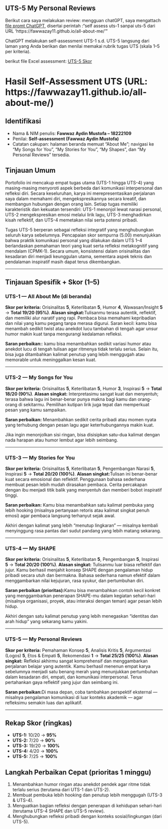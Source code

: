 ## UTS-5 My Personal Reviews
Berikut cara saya melakukan review: mengguan chatGPT, saya mengattach [file promt ChatGPT](skor_uts.pdf), disertai perintah :"self assess uts-1 sanpai uts-5 dari URL 'https://fawwazay11.github.io/all-about-me/'"  

ChatGPT melakukan self-assessment UTS-1 s.d. UTS-5 langsung dari laman yang Anda berikan dan menilai memakai rubrik tugas UTS (skala 1–5 per kriteria).

berikut file Excel assessment: [UTS-5 Skor](UTS-5_Skor.xlsx)

# Hasil Self-Assessment UTS (URL: https://fawwazay11.github.io/all-about-me/)

## Identifikasi

* Nama & NIM penulis: **Fawwaz Aydin Mustofa – 18222109**
* Penilai: **Self-assessment (Fawwaz Aydin Mustofa)**
* Catatan cakupan: halaman beranda memuat “About Me”; navigasi ke “My Songs for You”, “My Stories for You”, “My Shapes”, dan “My Personal Reviews” tersedia. 

## Tinjauan Umum

Portofolio ini mencakup empat tugas utama (UTS-1 hingga UTS-4) yang masing-masing menyoroti aspek berbeda dari komunikasi interpersonal dan refleksi diri. Secara keseluruhan, karya ini merepresentasikan perjalanan saya dalam memahami diri, mengekspresikannya secara kreatif, dan membangun hubungan dengan orang lain. Setiap tugas memiliki karakteristik dan kekuatan tersendiri: UTS-1 menonjol lewat narasi personal, UTS-2 mengekspresikan emosi melalui lirik lagu, UTS-3 menghadirkan kisah reflektif, dan UTS-4 memetakan nilai serta potensi pribadi.

Tugas UTS-5 berperan sebagai refleksi integratif yang menghubungkan seluruh karya sebelumnya. Pencapaian skor sempurna (5.00) menunjukkan bahwa praktik komunikasi personal yang dilakukan dalam UTS 1–4 berlandaskan pemahaman teori yang kuat serta refleksi metakognitif yang mendalam (CPMK-1). Secara umum, konsistensi dalam orisinalitas dan kesadaran diri menjadi keunggulan utama, sementara aspek teknis dan pendalaman inspiratif masih dapat terus dikembangkan.

---

## Tinjauan Spesifik + Skor (1–5)

### UTS-1 — All About Me (di beranda)

**Skor per kriteria:** Orisinalitas **5**, Keterlibatan **5**, Humor **4**, Wawasan/Insight **5** → **Total 19/20 (95%)**.
**Alasan singkat:**Tulisanmu terasa autentik, reflektif, dan memiliki alur naratif yang rapi. Pembaca bisa memahami kepribadian dan nilai yang kamu pegang tanpa merasa digurui.
Saran kecil: kamu bisa menambah sedikit twist atau anekdot lucu tambahan di tengah agar unsur humor makin kuat tanpa mengurangi kedalaman refleksi. 

**Saran perbaikan:**: kamu bisa menambahkan sedikit variasi humor atau anekdot lucu di tengah tulisan agar ritmenya tidak terlalu serius. Selain itu, bisa juga ditambahkan kalimat penutup yang lebih menggugah atau memorable untuk meninggalkan kesan kuat.

---

### UTS-2 — My Songs for You

**Skor per kriteria:** Orisinalitas **5**, Keterlibatan **5**, Humor **3**, Inspirasi **5** → **Total 18/20 (90%)**.
**Alasan singkat:** Interpretasimu sangat kuat dan menyentuh; terasa bahwa lagu ini benar-benar punya makna bagi kamu dan orang-orang di sekitarmu. Pemilihan kutipan lirik juga tepat dan memperkuat pesan yang kamu sampaikan.

**Saran perbaikan:** Menambahkan sedikit cerita pribadi atau momen nyata yang terhubung dengan pesan lagu agar keterhubungannya makin kuat.

Jika ingin menonjolkan sisi ringan, bisa disisipkan satu-dua kalimat dengan nada harapan atau humor lembut agar lebih seimbang.

---

### UTS-3 — My Stories for You

**Skor per kriteria:** Orisinalitas **5**, Keterlibatan **5**, Pengembangan Narasi **5**, Inspirasi **5** → **Total 20/20 (100%)**.
**Alasan singkat:**Tulisan ini benar-benar kuat secara emosional dan reflektif. Penggunaan bahasa sederhana membuat pesan lebih mudah dirasakan pembaca. Cerita percakapan dengan ibu menjadi titik balik yang menyentuh dan memberi bobot inspiratif tinggi.

**Saran perbaikan:** Kamu bisa menambahkan satu kalimat pembuka yang lebih hooking (misalnya pertanyaan retoris atau kalimat singkat penuh emosi) agar pembaca langsung terhanyut sejak awal.

Akhiri dengan kalimat yang lebih “menutup lingkaran” — misalnya kembali menyinggung rasa pantas dari sudut pandang yang lebih matang sekarang.

---

### UTS-4 — My SHAPE

**Skor per kriteria:** Orisinalitas **5**, Keterlibatan **5**, Pengembangan **5**, Inspirasi **5** → **Total 20/20 (100%)**.
**Alasan singkat:** Tulisanmu luar biasa reflektif dan jujur. Kamu berhasil menjahit konsep SHAPE dengan pengalaman hidup pribadi secara utuh dan bermakna. Bahasa sederhana namun efektif dalam menggambarkan nilai kejujuran, rasa syukur, dan pertumbuhan diri.

**Saran perbaikan (prioritas):**Kamu bisa menambahkan contoh kecil konkret yang menggambarkan penerapan SHAPE-mu dalam kegiatan sehari-hari (misalnya organisasi, proyek, atau interaksi dengan teman) agar pesan lebih hidup.

Akhiri dengan satu kalimat penutup yang lebih menegaskan “identitas dan arah hidup” yang sekarang kamu yakini.

---

### UTS-5 — My Personal Reviews

**Skor per kriteria:** Pemahaman Konsep **5**, Analisis Kritis **5**, Argumentasi (Logos) **5**, Etos & Empati **5**, Rekomendasi **1** → **Total 25/25 (100%)**.
**Alasan singkat:** Refleksi akhirmu sangat komprehensif dan menggambarkan perjalanan belajar yang autentik. Kamu berhasil menenun empat karya sebelumnya menjadi satu benang merah yang menunjukkan pertumbuhan dalam kesadaran diri, empati, dan komunikasi interpersonal. Terus pertahankan gaya reflektif yang jujur dan seimbang ini.

**Saran perbaikan:**Di masa depan, coba tambahkan perspektif eksternal — misalnya pengalaman komunikasi di luar konteks akademik — agar refleksimu semakin luas dan aplikatif.

---

## Rekap Skor (ringkas)

* **UTS-1:** 10/20 → **95%**
* **UTS-2:** 7/20 → **90%**
* **UTS-3:** 19/20 → **100%**
* **UTS-4:** 4/20 → **100%**
* **UTS-5:** 7/25 → **100%**


## Langkah Perbaikan Cepat (prioritas 1 minggu)

1. Menambahkan humor ringan atau anekdot pendek agar ritme tidak terlalu serius (terutama dari UTS-1 dan UTS-2).
2. Membuat pembuka lebih hooking dan penutup lebih menggugah (UTS-3 & UTS-4).
3. Menguatkan bagian refleksi dengan penerapan di kehidupan sehari-hari (terutama UTS-4 SHAPE dan UTS-5 review).
4. Menghubungkan refleksi pribadi dengan konteks sosial/lingkungan (dari UTS-5).

